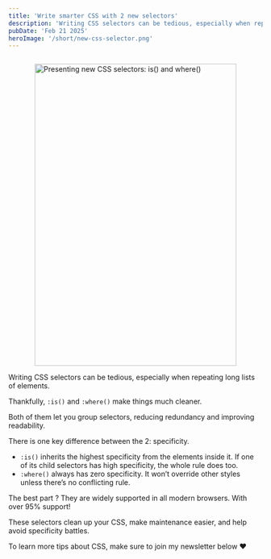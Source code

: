 ```yaml
---
title: 'Write smarter CSS with 2 new selectors'
description: 'Writing CSS selectors can be tedious, especially when repeating long lists of elements. Thankfully, :is() and :where() make things much cleaner.'
pubDate: 'Feb 21 2025'
heroImage: '/short/new-css-selector.png'
---
```



<Image
	src="/short/css-selectors-is-and-where.png"
	alt="Presenting new CSS selectors: is() and where()"
	width="400"
	height="600"
	style="margin: 2em auto 1em auto; display: block; border: 4px solid var(--border)"
/>

Writing CSS selectors can be tedious, especially when repeating long lists of elements.

Thankfully, `:is()` and `:where()` make things much cleaner.

Both of them let you group selectors, reducing redundancy and improving readability.

There is one key difference between the 2: specificity.

- `:is()` inherits the highest specificity from the elements inside it. If one of its child selectors has high specificity, the whole rule does too.
- `:where()` always has zero specificity. It won’t override other styles unless there’s no conflicting rule.

The best part ?
They are widely supported in all modern browsers.
With over 95% support!

These selectors clean up your CSS, make maintenance easier, and help avoid specificity battles.

To learn more tips about CSS, make sure to join my newsletter below ❤️
